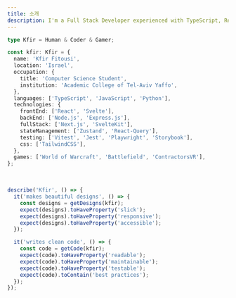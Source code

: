 ```yaml
---
title: 소개
description: I'm a Full Stack Developer experienced with TypeScript, React and Next.js.
---
```


```ts title="kfir.ts"
type Kfir = Human & Coder & Gamer;

const kfir: Kfir = {
  name: 'Kfir Fitousi',
  location: 'Israel',
  occupation: {
    title: 'Computer Science Student',
    institution: 'Academic College of Tel-Aviv Yaffo',
  },
  languages: ['TypeScript', 'JavaScript', 'Python'],
  technologies: {
    frontEnd: ['React', 'Svelte'],
    backEnd: ['Node.js', 'Express.js'],
    fullStack: ['Next.js', 'SvelteKit'],
    stateManagement: ['Zustand', 'React-Query'],
    testing: ['Vitest', 'Jest', 'Playwright', 'Storybook'],
    css: ['TailwindCSS'],
  },
  games: ['World of Warcraft', 'Battlefield', 'ContractorsVR'],
};
```

<br />

```ts title="kfir.test.ts"
describe('Kfir', () => {
  it('makes beautiful designs', () => {
    const designs = getDesigns(kfir);
    expect(designs).toHaveProperty('slick');
    expect(designs).toHaveProperty('responsive');
    expect(designs).toHaveProperty('accessible');
  });

  it('writes clean code', () => {
    const code = getCode(kfir);
    expect(code).toHaveProperty('readable');
    expect(code).toHaveProperty('maintainable');
    expect(code).toHaveProperty('testable');
    expect(code).toContain('best practices');
  });
});
```
